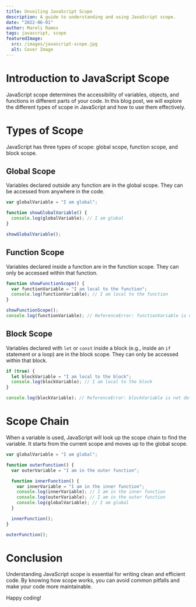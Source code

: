 ```yaml
---
title: Unveiling JavaScript Scope
description: A guide to understanding and using JavaScript scope.
date: "2022-06-01"
author: Mareli Ramos
tags: javascript, scope
featuredImage:
  src: /images/javascript-scope.jpg
  alt: Cover Image
---
```


# Introduction to JavaScript Scope

JavaScript scope determines the accessibility of variables, objects, and functions in different parts of your code. In this blog post, we will explore the different types of scope in JavaScript and how to use them effectively.

# Types of Scope

JavaScript has three types of scope: global scope, function scope, and block scope.

## Global Scope

Variables declared outside any function are in the global scope. They can be accessed from anywhere in the code.

```javascript
var globalVariable = "I am global";

function showGlobalVariable() {
  console.log(globalVariable); // I am global
}

showGlobalVariable();
```

## Function Scope

Variables declared inside a function are in the function scope. They can only be accessed within that function.

```javascript
function showFunctionScope() {
  var functionVariable = "I am local to the function";
  console.log(functionVariable); // I am local to the function
}

showFunctionScope();
console.log(functionVariable); // ReferenceError: functionVariable is not defined
```

## Block Scope

Variables declared with `let` or `const` inside a block (e.g., inside an `if` statement or a loop) are in the block scope. They can only be accessed within that block.

```javascript
if (true) {
  let blockVariable = "I am local to the block";
  console.log(blockVariable); // I am local to the block
}

console.log(blockVariable); // ReferenceError: blockVariable is not defined
```

# Scope Chain

When a variable is used, JavaScript will look up the scope chain to find the variable. It starts from the current scope and moves up to the global scope.

```javascript
var globalVariable = "I am global";

function outerFunction() {
  var outerVariable = "I am in the outer function";

  function innerFunction() {
    var innerVariable = "I am in the inner function";
    console.log(innerVariable); // I am in the inner function
    console.log(outerVariable); // I am in the outer function
    console.log(globalVariable); // I am global
  }

  innerFunction();
}

outerFunction();
```

# Conclusion

Understanding JavaScript scope is essential for writing clean and efficient code. By knowing how scope works, you can avoid common pitfalls and make your code more maintainable.

Happy coding!

